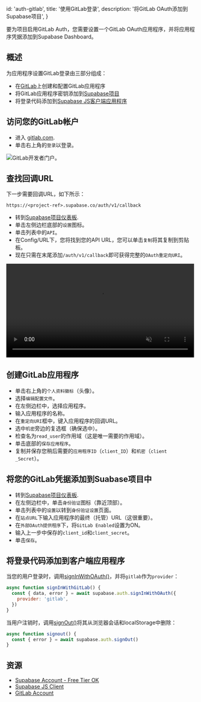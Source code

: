 
  id: 'auth-gitlab',
  title: '使用GitLab登录',
  description: '将GitLab OAuth添加到Supabase项目',
}

要为项目启用GitLab Auth，您需要设置一个GitLab OAuth应用程序，并将应用程序凭据添加到Supabase Dashboard。

## 概述

为应用程序设置GitLab登录由三部分组成：

- 在[GitLab](https://gitlab.com)上创建和配置GitLab应用程序
- 将GitLab应用程序密钥添加到[Supabase项目](https://app.supabase.com)
- 将登录代码添加到[Supabase JS客户端应用程序](https://github.com/supabase/supabase-js)

## 访问您的GitLab帐户

- 进入 [gitlab.com](https://gitlab.com).
- 单击右上角的`登录`以登录。

![GitLab开发者门户。](/docs/img/guides/auth-gitlab/gitlab-portal.png)

## 查找回调URL

下一步需要回调URL，如下所示：

`https://<project-ref>.supabase.co/auth/v1/callback`

- 转到[Supabase项目仪表板](https://app.supabase.com).
- 单击左侧边栏底部的`设置`图标。
- 单击列表中的`API`。
- 在Config/URL下，您将找到您的API URL，您可以单击`复制`将其复制到剪贴板。 
- 现在只需在末尾添加`/auth/v1/callback`即可获得完整的`OAuth重定向URI`。

<video width="99%" muted playsInline controls="true">
  <source src="/docs/videos/api/api-url-and-key.mp4" type="video/mp4" muted playsInline />
</video>

## 创建GitLab应用程序

- 单击右上角的`个人资料徽标`（头像）。
- 选择`编辑配置文件`。
- 在左侧边栏中，选择应用程序。
- 输入应用程序的名称。
- 在`重定向URI`框中，键入应用程序的回调URL。
- 选中`机密`旁边的复选框（确保选中）。
- 检查名为`read_user`的作用域（这是唯一需要的作用域）。
- 单击底部的`保存应用程序`。
- 复制并保存您稍后需要的`应用程序ID`（`client_ID`）和`机密`（`client _Secret`）。

## 将您的GitLab凭据添加到Suabase项目中

- 转到[Supabase项目仪表板](https://app.supabase.com).
- 在左侧边栏中，单击`身份验证`图标（靠近顶部）。
- 单击列表中的`设置`以转到`身份验证设置`页面。
- 在`站点URL`下输入应用程序的最终（托管）URL（这很重要）。
- 在`外部OAuth提供程序`下，将`GitLab Enabled`设置为ON。
- 输入上一步中保存的`client_id`和`client_secret`。
- 单击`保存`。

## 将登录代码添加到客户端应用程序

当您的用户登录时，调用[signInWithOAuth()](/docs/reference/javascript/auth-signinwithoauth)，并将`gitlab`作为`provider`：

```js
async function signInWithGitLab() {
  const { data, error } = await supabase.auth.signInWithOAuth({
    provider: 'gitlab',
  })
}
```

当用户注销时，调用[signOut()](/docs/reference/javascript/auth-signout)将其从浏览器会话和localStorage中删除：

```js
async function signout() {
  const { error } = await supabase.auth.signOut()
}
```

## 资源

- [Supabase Account - Free Tier OK](https://supabase.com)
- [Supabase JS Client](https://github.com/supabase/supabase-js)
- [GitLab Account](https://gitlab.com)


